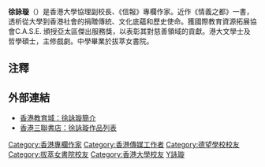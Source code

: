 '''徐詠璇'''（{{lang-en|Bernadette Tsui}}）是香港大學協理副校長、《信報》專欄作家。近作《情義之都》一書，透析從大學到香港社會的捐贈傳統、文化底蘊和歷史使命。獲國際教育資源拓展協會C.A.S.E. 頒授亞太區傑出服務獎，以表彰其對慈善領域的貢獻。港大文學士及哲學碩士，主修戲劇。中學畢業於拔萃女書院。

==注釋==
{{NoteFoot}}

==外部連結==
* [https://web.archive.org/web/20050308201307/http://www.hkedcity.net/article/sbe2/support-BernadetteTsui/ 香港教育城：徐詠璇簡介]
* [http://www.jointpublishing.com/zwsm/fndbook.asp?Author=%AE%7D%B5%FA%E6%A2 香港三聯書店：徐詠璇作品列表]{{dead link|date=2018年2月 |bot=InternetArchiveBot |fix-attempted=yes }}

{{HK-bio-stub}}

{{DEFAULTSORT:X徐}}
[[Category:香港專欄作家|Category:香港專欄作家]]
[[Category:香港傳媒工作者|Category:香港傳媒工作者]]
[[Category:德望學校校友|Category:德望學校校友]]
[[Category:拔萃女書院校友|Category:拔萃女書院校友]]
[[Category:香港大學校友|Category:香港大學校友]]
[[Category:徐姓|Y詠璇]]